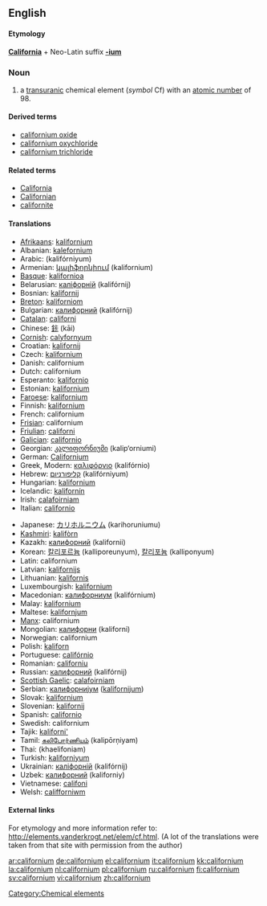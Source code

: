 {{see|Californium}}
==English==
{{elements|Cf|berkelium|Bk|einsteinium|Es}}
====Etymology====
'''[[California]]''' + Neo-Latin suffix '''[[-ium]]'''

=== Noun ===
{{en-noun|-}}
{{wikipedia}}

# a [[transuranic]] chemical element (''symbol'' Cf) with an [[atomic number]] of 98.

====Derived terms====
*[[californium oxide]]
*[[californium oxychloride]]
*[[californium trichloride]]

====Related terms====
*[[California]]
*[[Californian]]
*[[californite]]

==== Translations ====
{{top}}
*[[Afrikaans]]: [[kalifornium]]
*Albanian: [[kalefornium]]
*Arabic: {{ARchar|[[كاليفورنيوم]]}} (kalifórniyum) {{m}}
*Armenian: [[կալիֆորնիում]] (kalifornium)
*[[Basque]]: [[kalifornioa]]
*Belarusian: [[калiфорнiй]] (kalifórnij) {{m}}
*Bosnian: [[kalifornij]]
*[[Breton]]: [[kaliforniom]]
*Bulgarian: [[калифорний]] (kalifórnij) {{m}}
*[[Catalan]]: [[californi]]
*Chinese: [[鉲]] (kāi)
*[[Cornish]]: [[calyfornyum]]
*Croatian: [[kalifornij]]
*Czech: [[kalifornium]]
*Danish: californium
*Dutch: californium {{n}}
*Esperanto: [[kalifornio]]
*Estonian: [[kalifornium]]
*[[Faroese]]: [[kalifornium]]
*Finnish: [[kalifornium]]
*French: californium {{m}}
*[[Frisian]]: californium
*[[Friulian]]: [[californi]]
*[[Galician]]: [[californio]]
*Georgian: [[კალიფორნიუმი]] (kalip‘orniumi)
*German: [[Californium]] {{n}}
*Greek, Modern: [[καλιφόρνιο]] (kalifórnio) {{n}}
*Hebrew: [[קליפורניום]] (kalifórniyum)
*Hungarian: [[kalifornium]]
*Icelandic: [[kalifornín]]
*Irish: [[calafoirniam]]
*Italian: [[californio]] {{m}}
{{mid}}
*Japanese: [[カリホルニウム]] (karihoruniumu)
*[[Kashmiri]]: [[kalifòrn]]
*Kazakh: [[калифорний]] (kalifornii)
*Korean: [[칼리포르늄]] (kalliporeunyum), [[칼리포늄]] (kalliponyum)
*Latin: californium
*Latvian: [[kalifornijs]]
*Lithuanian: [[kalifornis]]
*Luxembourgish: [[kalifornium]]
*Macedonian: [[калифорниум]] (kalifórnium) {{m}}
*Malay: [[kalifornium]]
*Maltese: [[kalifornjum]]
*[[Manx]]: californium
*Mongolian: [[калифорни]] (kaliforni)
*Norwegian: californium
*Polish: [[kaliforn]] {{m}}
*Portuguese: [[califórnio]] {{m}}
*Romanian: [[californiu]] {{n}}
*Russian: [[калифорний]] (kalifórnij) {{m}}
*[[Scottish Gaelic]]: [[calafoirniam]]
*Serbian: [[калифорниjум]] ([[kalifornijum]]) {{m}}
*Slovak: [[kalifornium]]
*Slovenian: [[kalifornij]]
*Spanish: [[californio]] {{m}}
*Swedish: californium
*Tajik: [[kaliforni']]
*Tamil: [[கலிபோர்ணியம்]] (kalipōrņiyam)
*Thai: {{THchar|[[แคลิฟอร์เนียม]]}} (khaelifoniam)
*Turkish: [[kaliforniyum]]
*Ukrainian: [[калiфорнiй]] (kalifórnij) {{m}}
*Uzbek: [[калифорний]] (kaliforniy)
*Vietnamese: [[califoni]]
*Welsh: [[califforniwm]]
{{bottom}}

====External links====
For etymology and more information refer to:
[[http://elements.vanderkrogt.net/elem/cf.html]].
(A lot of the translations were taken from that site with permission from the author)

[[Category:Chemical elements]]

[[ar:californium]]
[[de:californium]]
[[el:californium]]
[[it:californium]]
[[kk:californium]]
[[la:californium]]
[[nl:californium]]
[[pl:californium]]
[[ru:californium]]
[[fi:californium]]
[[sv:californium]]
[[vi:californium]]
[[zh:californium]]